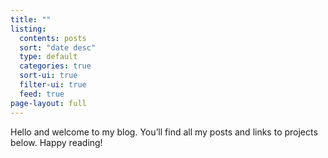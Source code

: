 ```yaml
---
title: ""
listing:
  contents: posts
  sort: "date desc"
  type: default
  categories: true
  sort-ui: true
  filter-ui: true
  feed: true
page-layout: full
---
```


Hello and welcome to my blog. You’ll find all my posts and links to projects below. Happy reading!